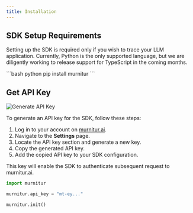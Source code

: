 ```yaml
---
title: Installation
---
```


## SDK Setup Requirements

Setting up the SDK is required only if you wish to trace your LLM application. Currently, Python is the only supported language, but we are diligently working to release support for TypeScript in the coming months.

<CodeGroup>
```bash python 
pip install murnitur 
```

</CodeGroup>

## Get API Key

<img
  className="block dark:block"
  src="/images/api-setup.png"
  alt="Generate API Key"
/>

To generate an API key for the SDK, follow these steps:

1. Log in to your account on [murnitur.ai](https://murnitur.ai).
2. Navigate to the **Settings** page.
3. Locate the API key section and generate a new key.
4. Copy the generated API key.
5. Add the copied API key to your SDK configuration.

This key will enable the SDK to authenticate subsequent request to murnitur.ai.

<CodeGroup>

```python python
import murnitur

murnitur.api_key = "mt-ey..."

murnitur.init()

```

</CodeGroup>

